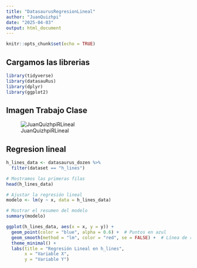 ```yaml
---
title: "DatasaurusRegresionLineal"
author: "JuanQuizhpi"
date: "2025-04-03"
output: html_document
---
```


```r
knitr::opts_chunk$set(echo = TRUE)
```

## Cargamos las librerias 

```r
library(tidyverse)
library(datasauRus)
library(dplyr)
library(ggplot2)
```

## Imagen Trabajo Clase

![JuanQuizhpiRLineal](https://i.imgur.com/UJbaspv.jpeg)


## Regresion lineal 

```r
h_lines_data <- datasaurus_dozen %>%
  filter(dataset == "h_lines")

# Mostramos las primeras filas
head(h_lines_data)
```

```r
# Ajustar la regresión lineal
modelo <- lm(y ~ x, data = h_lines_data)

# Mostrar el resumen del modelo
summary(modelo)

```

```r
ggplot(h_lines_data, aes(x = x, y = y)) +
  geom_point(color = "blue", alpha = 0.6) +  # Puntos en azul
  geom_smooth(method = "lm", color = "red", se = FALSE) +  # Línea de regresión en rojo
  theme_minimal() +
  labs(title = "Regresión Lineal en h_lines",
       x = "Variable X",
       y = "Variable Y")

```

